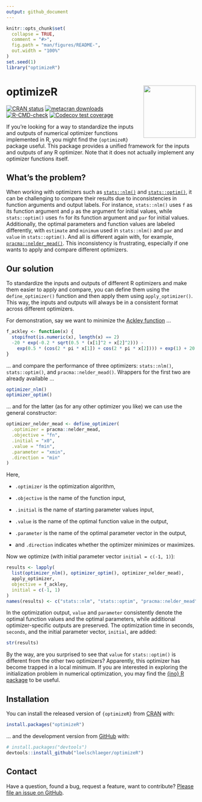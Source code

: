 ```yaml
---
output: github_document
---
```


<!-- README.md is generated from README.Rmd. Please edit that file -->

```r
knitr::opts_chunk$set(
  collapse = TRUE,
  comment = "#>",
  fig.path = "man/figures/README-",
  out.width = "100%"
)
set.seed(1)
library("optimizeR")
```

# optimizeR <img src="man/figures/logo.png" align="right" height="139" />

<!-- badges: start -->
[![CRAN status](https://www.r-pkg.org/badges/version/optimizeR)](https://CRAN.R-project.org/package=optimizeR)
[![metacran downloads](https://cranlogs.r-pkg.org/badges/last-month/optimizeR)](https://cran.r-project.org/package=optimizeR)
[![R-CMD-check](https://github.com/loelschlaeger/optimizeR/workflows/R-CMD-check/badge.svg)](https://github.com/loelschlaeger/optimizeR/actions)
[![Codecov test coverage](https://codecov.io/gh/loelschlaeger/optimizeR/branch/master/graph/badge.svg)](https://app.codecov.io/gh/loelschlaeger/optimizeR?branch=master)
<!-- badges: end -->

If you're looking for a way to standardize the inputs and outputs of numerical optimizer functions implemented in R, you might find the `{optimizeR}` package useful. This package provides a unified framework for the inputs and outputs of any R optimizer. Note that it does not actually implement any optimizer functions itself.

## What's the problem? 

When working with optimizers such as [`stats::nlm()`](https://stat.ethz.ch/R-manual/R-devel/library/stats/html/nlm.html) and [`stats::optim()`](https://stat.ethz.ch/R-manual/R-devel/library/stats/html/optim.html), it can be challenging to compare their results due to inconsistencies in function arguments and output labels. For instance, `stats::nlm()` uses `f` as its function argument and `p` as the argument for initial values, while `stats::optim()` uses `fn` for its function argument and `par` for initial values. Additionally, the optimal parameters and function values are labeled differently, with `estimate` and `minimum` used in `stats::nlm()` and `par` and `value` in `stats::optim()`. And all is different again with, for example, [`pracma::nelder_mead()`](https://CRAN.R-project.org/package=pracma). This inconsistency is frustrating, especially if one wants to apply and compare different optimizers.

## Our solution

To standardize the inputs and outputs of different R optimizers and make them easier to apply and compare, you can define them using the `define_optimizer()` function and then apply them using `apply_optimizer()`. This way, the inputs and outputs will always be in a consistent format across different optimizers.

For demonstration, say we want to minimize the [Ackley function](https://en.wikipedia.org/wiki/Ackley_function) ...

```r
f_ackley <- function(x) {
  stopifnot(is.numeric(x), length(x) == 2)
  -20 * exp(-0.2 * sqrt(0.5 * (x[1]^2 + x[2]^2))) -
    exp(0.5 * (cos(2 * pi * x[1]) + cos(2 * pi * x[2]))) + exp(1) + 20
}
```

... and compare the performance of three optimizers: `stats::nlm()`, `stats::optim()`, and `pracma::nelder_mead()`. Wrappers for the first two are already available ...

```r
optimizer_nlm()
optimizer_optim()
```

... and for the latter (as for any other optimizer you like) we can use the general constructor:

```r
optimizer_nelder_mead <- define_optimizer(
  .optimizer = pracma::nelder_mead,
  .objective = "fn",
  .initial = "x0",
  .value = "fmin",
  .parameter = "xmin",
  .direction = "min"
)
```

Here,

- `.optimizer` is the optimization algorithm,

- `.objective` is the name of the function input,

- `.initial` is the name of starting parameter values input,

- `.value` is the name of the optimal function value in the output,

- `.parameter` is the name of the optimal parameter vector in the output,

- and `.direction` indicates whether the optimizer minimizes or maximizes.

Now we optimize (with initial parameter vector `initial = c(-1, 1)`):

```r
results <- lapply(
  list(optimizer_nlm(), optimizer_optim(), optimizer_nelder_mead),
  apply_optimizer, 
  objective = f_ackley, 
  initial = c(-1, 1)
)
names(results) <- c("stats::nlm", "stats::optim", "pracma::nelder_mead")
```

In the optimization output, `value` and `parameter` consistently denote the optimal function values and the optimal parameters, while additional optimizer-specific outputs are preserved. The optimization time in seconds, `seconds`, and the initial parameter vector, `initial`, are added:

```r
str(results)
```

By the way, are you surprised to see that `value` for `stats::optim()` is different from the other two optimizers? Apparently, this optimizer has become trapped in a local minimum. If you are interested in exploring the initialization problem in numerical optimization, you may find the [{ino} R package](https://github.com/loelschlaeger/ino) to be useful.

## Installation

You can install the released version of `{optimizeR}` from [CRAN](https://CRAN.R-project.org) with:

```r
install.packages("optimizeR")
```

... and the development version from [GitHub](https://github.com/) with:

```r
# install.packages("devtools")
devtools::install_github("loelschlaeger/optimizeR")
```

## Contact

Have a question, found a bug, request a feature, want to contribute? [Please file an issue on GitHub](https://github.com/loelschlaeger/optimizeR/issues/new/choose).
